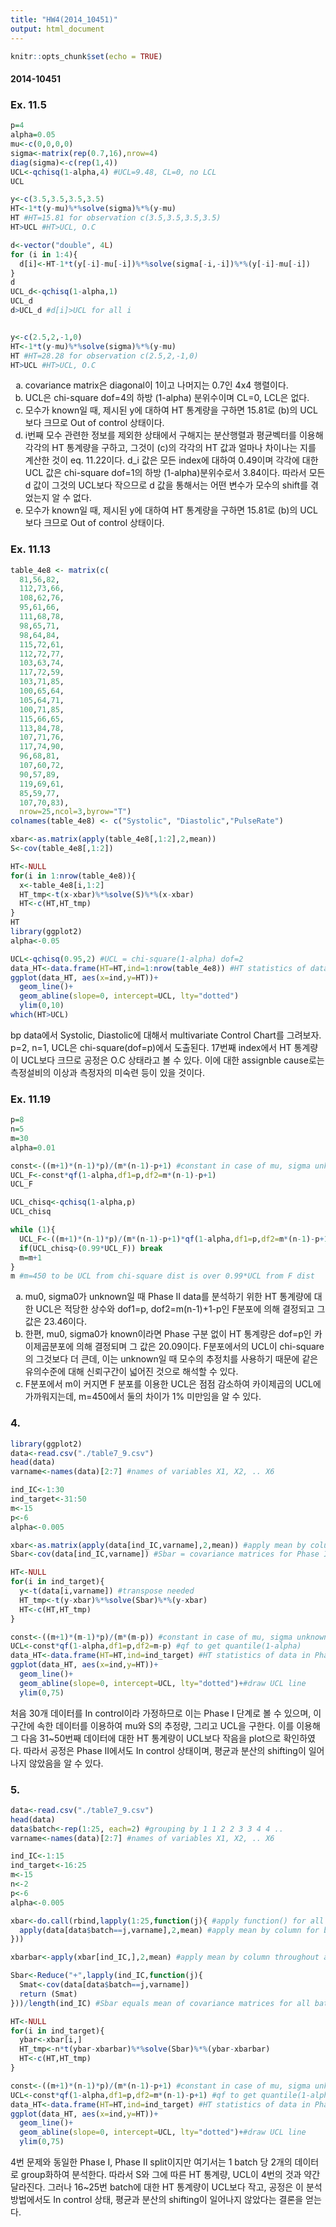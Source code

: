 ```yaml
---
title: "HW4(2014_10451)"
output: html_document
---
```


```r
knitr::opts_chunk$set(echo = TRUE)
```

#### 2014-10451

### Ex. 11.5

```r
p=4
alpha=0.05
mu<-c(0,0,0,0)
sigma<-matrix(rep(0.7,16),nrow=4)
diag(sigma)<-c(rep(1,4))
UCL<-qchisq(1-alpha,4) #UCL=9.48, CL=0, no LCL
UCL

y<-c(3.5,3.5,3.5,3.5)
HT<-1*t(y-mu)%*%solve(sigma)%*%(y-mu)
HT #HT=15.81 for observation c(3.5,3.5,3.5,3.5)
HT>UCL #HT>UCL, O.C

d<-vector("double", 4L)
for (i in 1:4){
  d[i]<-HT-1*t(y[-i]-mu[-i])%*%solve(sigma[-i,-i])%*%(y[-i]-mu[-i])
}
d
UCL_d<-qchisq(1-alpha,1)
UCL_d
d>UCL_d #d[i]>UCL for all i


y<-c(2.5,2,-1,0)
HT<-1*t(y-mu)%*%solve(sigma)%*%(y-mu)
HT #HT=28.28 for observation c(2.5,2,-1,0)
HT>UCL #HT>UCL, O.C
```

(a) covariance matrix은 diagonal이 1이고 나머지는 0.7인 4x4 행렬이다.
(b) UCL은 chi-square dof=4의 하방 (1-alpha) 분위수이며 CL=0, LCL은 없다.
(c) 모수가 known일 때, 제시된 y에 대하여 HT 통계량을 구하면 15.81로 (b)의 UCL보다 크므로 Out of control 상태이다.
(d) i번째 모수 관련한 정보를 제외한 상태에서 구해지는 분산행렬과 평균벡터를 이용해 각각의 HT 통계량을 구하고, 그것이 (c)의 각각의 HT 값과 얼마나 차이나는 지를 계산한 것이 eq. 11.22이다. d_i 값은 모든 index에 대하여 0.49이며 각각에 대한 UCL 값은 chi-square dof=1의 하방 (1-alpha)분위수로서 3.84이다. 따라서 모든 d 값이 그것의 UCL보다 작으므로 d 값을 통해서는 어떤 변수가 모수의 shift를 겪었는지 알 수 없다.
(e) 모수가 known일 때, 제시된 y에 대하여 HT 통계량을 구하면 15.81로 (b)의 UCL보다 크므로 Out of control 상태이다.

### Ex. 11.13

```r
table_4e8 <- matrix(c(
  81,56,82,
  112,73,66,
  108,62,76,
  95,61,66,
  111,68,78,
  98,65,71,
  98,64,84,
  115,72,61,
  112,72,77,
  103,63,74,
  117,72,59,
  103,71,85,
  100,65,64,
  105,64,71,
  100,71,85,
  115,66,65,
  113,84,78,
  107,71,76,
  117,74,90,
  96,68,81,
  107,60,72,
  90,57,89,
  119,69,61,
  85,59,77,
  107,70,83),
  nrow=25,ncol=3,byrow="T")
colnames(table_4e8) <- c("Systolic", "Diastolic","PulseRate")

xbar<-as.matrix(apply(table_4e8[,1:2],2,mean))
S<-cov(table_4e8[,1:2])

HT<-NULL
for(i in 1:nrow(table_4e8)){
  x<-table_4e8[i,1:2] 
  HT_tmp<-t(x-xbar)%*%solve(S)%*%(x-xbar)
  HT<-c(HT,HT_tmp)
}
HT
library(ggplot2)
alpha<-0.05

UCL<-qchisq(0.95,2) #UCL = chi-square(1-alpha) dof=2
data_HT<-data.frame(HT=HT,ind=1:nrow(table_4e8)) #HT statistics of data
ggplot(data_HT, aes(x=ind,y=HT))+
  geom_line()+
  geom_abline(slope=0, intercept=UCL, lty="dotted")
  ylim(0,10)
which(HT>UCL)

```

bp data에서 Systolic, Diastolic에 대해서 multivariate Control Chart를 그려보자. p=2, n=1, UCL은 chi-square(dof=p)에서 도출된다. 17번째 index에서 HT 통계량이 UCL보다 크므로 공정은 O.C 상태라고 볼 수 있다. 이에 대한 assignble cause로는 측정설비의 이상과 측정자의 미숙련 등이 있을 것이다.

### Ex. 11.19

```r
p=8
n=5
m=30
alpha=0.01

const<-((m+1)*(n-1)*p)/(m*(n-1)-p+1) #constant in case of mu, sigma unknown, n>=2
UCL_F<-const*qf(1-alpha,df1=p,df2=m*(n-1)-p+1)
UCL_F

UCL_chisq<-qchisq(1-alpha,p)
UCL_chisq

while (1){
  UCL_F<-((m+1)*(n-1)*p)/(m*(n-1)-p+1)*qf(1-alpha,df1=p,df2=m*(n-1)-p+1)
  if(UCL_chisq>(0.99*UCL_F)) break
  m=m+1
}
m #m=450 to be UCL from chi-square dist is over 0.99*UCL from F dist
```
(a) mu0, sigma0가 unknown일 때 Phase II data를 분석하기 위한 HT 통계량에 대한 UCL은 적당한 상수와 dof1=p, dof2=m(n-1)+1-p인 F분포에 의해 결정되고 그 값은 23.46이다. 
(b) 한편, mu0, sigma0가 known이라면 Phase 구분 없이 HT 통계량은 dof=p인 카이제곱분포에 의해  결정되며 그 값은 20.09이다. 
F분포에서의 UCL이 chi-square의 그것보다 더 큰데, 이는 unknown일 때 모수의 추정치를 사용하기 때문에 같은 유의수준에 대해 신뢰구간이 넓어진 것으로 해석할 수 있다.
(c) F분포에서 m이 커지면 F 분포를 이용한 UCL은 점점 감소하여 카이제곱의 UCL에 가까워지는데, m=450에서 둘의 차이가 1% 미만임을 알 수 있다.

### 4.

```r
library(ggplot2)
data<-read.csv("./table7_9.csv")
head(data)
varname<-names(data)[2:7] #names of variables X1, X2, .. X6

ind_IC<-1:30
ind_target<-31:50
m<-15
p<-6
alpha<-0.005

xbar<-as.matrix(apply(data[ind_IC,varname],2,mean)) #apply mean by column for all Phase I sample, do as.matrix
Sbar<-cov(data[ind_IC,varname]) #Sbar = covariance matrices for Phase I sample

HT<-NULL
for(i in ind_target){
  y<-t(data[i,varname]) #transpose needed
  HT_tmp<-t(y-xbar)%*%solve(Sbar)%*%(y-xbar)
  HT<-c(HT,HT_tmp)
}

const<-((m+1)*(m-1)*p)/(m*(m-p)) #constant in case of mu, sigma unknown, n=1
UCL<-const*qf(1-alpha,df1=p,df2=m-p) #qf to get quantile(1-alpha)
data_HT<-data.frame(HT=HT,ind=ind_target) #HT statistics of data in Phase II
ggplot(data_HT, aes(x=ind,y=HT))+
  geom_line()+
  geom_abline(slope=0, intercept=UCL, lty="dotted")+#draw UCL line
  ylim(0,75)
```

처음 30개 데이터를 In control이라 가정하므로 이는 Phase I 단계로 볼 수 있으며, 이 구간에 속한 데이터를 이용하여 mu와 S의 추정량, 그리고 UCL을 구한다. 이를 이용해 그 다음 31~50번째 데이터에 대한 HT 통계량이 UCL보다 작음을 plot으로 확인하였다. 따라서 공정은 Phase II에서도 In control 상태이며, 평균과 분산의 shifting이 일어나지 않았음을 알 수 있다.

### 5.

```r
data<-read.csv("./table7_9.csv")
head(data)
data$batch<-rep(1:25, each=2) #grouping by 1 1 2 2 3 3 4 4 ..
varname<-names(data)[2:7] #names of variables X1, X2, .. X6

ind_IC<-1:15
ind_target<-16:25
m<-15
n<-2
p<-6
alpha<-0.005

xbar<-do.call(rbind,lapply(1:25,function(j){ #apply function() for all batches, then rbind
  apply(data[data$batch==j,varname],2,mean) #apply mean by column for batch number j sample
})) 

xbarbar<-apply(xbar[ind_IC,],2,mean) #apply mean by column throughout all batches considered I.C.,Phase I.

Sbar<-Reduce("+",lapply(ind_IC,function(j){
  Smat<-cov(data[data$batch==j,varname]) 
  return (Smat)
}))/length(ind_IC) #Sbar equals mean of covariance matrices for all batches considered I.C.,Phase I.

HT<-NULL
for(i in ind_target){
  ybar<-xbar[i,]
  HT_tmp<-n*t(ybar-xbarbar)%*%solve(Sbar)%*%(ybar-xbarbar)
  HT<-c(HT,HT_tmp)
}

const<-((m+1)*(n-1)*p)/(m*(n-1)-p+1) #constant in case of mu, sigma unknown, n>=2
UCL<-const*qf(1-alpha,df1=p,df2=m*(n-1)-p+1) #qf to get quantile(1-alpha)
data_HT<-data.frame(HT=HT,ind=ind_target) #HT statistics of data in Phase II
ggplot(data_HT, aes(x=ind,y=HT))+
  geom_line()+
  geom_abline(slope=0, intercept=UCL, lty="dotted")+#draw UCL line
  ylim(0,75)

```

4번 문제와 동일한 Phase I, Phase II split이지만 여기서는 1 batch 당 2개의 데이터로 group화하여 분석한다.
따라서 S와 그에 따른 HT 통계량, UCL이 4번의 것과 약간 달라진다. 그러나 16~25번 batch에 대한 HT 통계량이 UCL보다 작고, 공정은 이 분석 방법에서도 In control 상태, 평균과 분산의 shifting이 일어나지 않았다는 결론을 얻는다.

